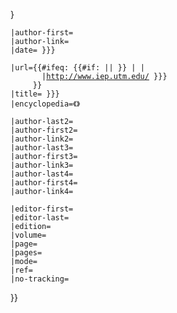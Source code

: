 {{Cite encyclopedia
 |author-last={{{last|{{{3|}}}<!---->}}}
 |author-first={{{first|}}}
 |author-link={{{author-link|}}}
 |date={{{date|{{{4|}}}<!---->}}}

 |url={{#ifeq: {{#if: {{{url-id|}}}|{{{url-id}}}|{{{1|}}} }} | |
        |http://www.iep.utm.edu/{{{url-id|{{{1|}}}<!---->}}}
      }}
 |title={{{title|{{{2|{{PAGENAME}}<!---->}}}<!---->}}}
 |encyclopedia=《{{le|網絡哲學百科全書|Internet Encyclopedia of Philosophy}}》

 |author-last2={{{last2|}}}
 |author-first2={{{first2|}}}
 |author-link2={{{author2-link|}}}
 |author-last3={{{last3|}}}
 |author-first3={{{first3|}}}
 |author-link3={{{author3-link|}}}
 |author-last4={{{last4|}}}
 |author-first4={{{first4|}}}
 |author-link4={{{author4-link|}}}

 |editor-first={{{editor-first|}}}
 |editor-last={{{editor-last|}}}
 |edition={{{edition|}}}
 |volume={{{volume|}}}
 |page={{{page|}}}
 |pages={{{pages|}}}
 |mode={{{mode|}}}
 |ref={{{ref|}}}
 |no-tracking={{{no-tracking|}}}
}}<noinclude>
{{Documentation}}
</noinclude>